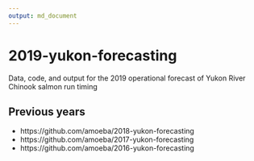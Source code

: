 ```yaml
---
output: md_document
---
```


# 2019-yukon-forecasting

Data, code, and output for the 2019 operational forecast of Yukon River Chinook salmon run timing

## Previous years

- https://github.com/amoeba/2018-yukon-forecasting
- https://github.com/amoeba/2017-yukon-forecasting
- https://github.com/amoeba/2016-yukon-forecasting